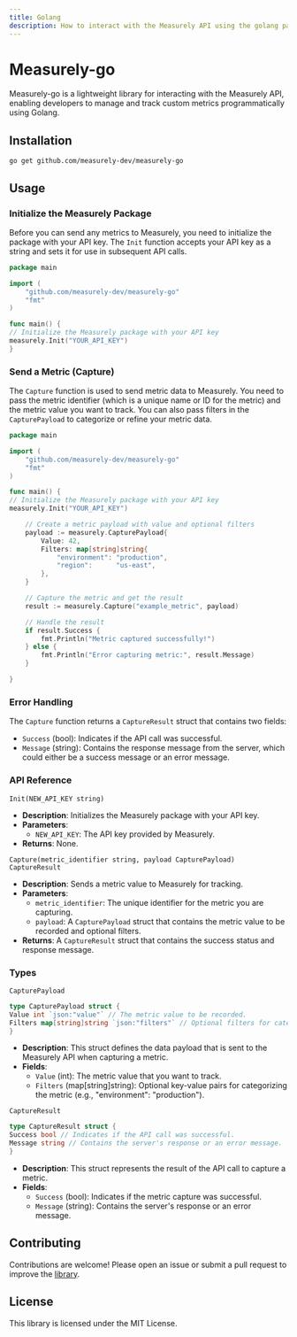 ```yaml
---
title: Golang
description: How to interact with the Measurely API using the golang package.
---
```



# Measurely-go

Measurely-go is a lightweight library for interacting with the Measurely API, enabling developers to manage and track custom metrics programmatically using Golang.

## Installation

`go get github.com/measurely-dev/measurely-go`

## Usage

<Steps>

### Initialize the Measurely Package

Before you can send any metrics to Measurely, you need to initialize the package with your API key. The `Init` function accepts your API key as a string and sets it for use in subsequent API calls.

```go
package main

import (
	"github.com/measurely-dev/measurely-go"
	"fmt"
)

func main() {
// Initialize the Measurely package with your API key
measurely.Init("YOUR_API_KEY")
}
```

### Send a Metric (Capture)

The `Capture` function is used to send metric data to Measurely. You need to pass the metric identifier (which is a unique name or ID for the metric) and the metric value you want to track. You can also pass filters in the `CapturePayload` to categorize or refine your metric data.

```go
package main

import (
	"github.com/measurely-dev/measurely-go"
	"fmt"
)

func main() {
// Initialize the Measurely package with your API key
measurely.Init("YOUR_API_KEY")

    // Create a metric payload with value and optional filters
    payload := measurely.CapturePayload{
    	Value: 42,
    	Filters: map[string]string{
    		"environment": "production",
    		"region":      "us-east",
    	},
    }

    // Capture the metric and get the result
    result := measurely.Capture("example_metric", payload)

    // Handle the result
    if result.Success {
    	fmt.Println("Metric captured successfully!")
    } else {
    	fmt.Println("Error capturing metric:", result.Message)
    }

}
```

### Error Handling

The `Capture` function returns a `CaptureResult` struct that contains two fields:

- `Success` (bool): Indicates if the API call was successful.
- `Message` (string): Contains the response message from the server, which could either be a success message or an error message.

</Steps>

### API Reference

`Init(NEW_API_KEY string)`

- **Description**: Initializes the Measurely package with your API key.
- **Parameters**:
  - `NEW_API_KEY`: The API key provided by Measurely.
- **Returns**: None.

`Capture(metric_identifier string, payload CapturePayload) CaptureResult`

- **Description**: Sends a metric value to Measurely for tracking.
- **Parameters**:
  - `metric_identifier`: The unique identifier for the metric you are capturing.
  - `payload`: A `CapturePayload` struct that contains the metric value to be recorded and optional filters.
- **Returns**: A `CaptureResult` struct that contains the success status and response message.

### Types

`CapturePayload`

```go
type CapturePayload struct {
Value int `json:"value"` // The metric value to be recorded.
Filters map[string]string `json:"filters"` // Optional filters for categorizing the metric.
}
```

- **Description**: This struct defines the data payload that is sent to the Measurely API when capturing a metric.
- **Fields**:
  - `Value` (int): The metric value that you want to track.
  - `Filters` (map[string]string): Optional key-value pairs for categorizing the metric (e.g., "environment": "production").

`CaptureResult`

```go
type CaptureResult struct {
Success bool // Indicates if the API call was successful.
Message string // Contains the server's response or an error message.
}
```

- **Description**: This struct represents the result of the API call to capture a metric.
- **Fields**:
  - `Success` (bool): Indicates if the metric capture was successful.
  - `Message` (string): Contains the server's response or an error message.

## Contributing

Contributions are welcome! Please open an issue or submit a pull request to improve the [library](https://github.com/measurely-dev/measurely-go.git).

## License

This library is licensed under the MIT License.
